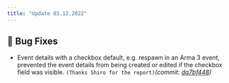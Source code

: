 ```yaml
---
title: "Update 03.12.2022"
---
```



<Releases frontend="1.0.1" frontendNew server="2.0.0"/>

## 🐞 Bug Fixes

* Event details with a checkbox default, e.g. respawn in an Arma 3 event, prevented the event details from being created or edited if the checkbox field was visible. `(Thanks Shiro for the report)`*(commit:* [*da7bf448*](https://github.com/Alf-Melmac/slotbot-frontend/commit/da7bf4485175045d546bb02b1f53f0eb016fecb9)*)*
